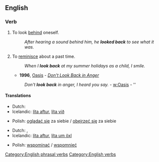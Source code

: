==English==

===Verb===
{{infl|en|verb|phrasal verb|head=to [[look]] back}}
{{rfd|sens1,sop,no idiom}}
# To look [[behind]] oneself.
#: ''After hearing a sound behind him, he '''looked back''' to see what it was.''
# {{idiom}} To [[reminisce]] about a past time.
#: ''When I '''look back''' at my summer holidays as a child, I smile.''
#* '''1996''', [[w:Oasis (band)|Oasis]] - ''[[w:Don't Look Back in Anger|Don't Look Back in Anger]]''
#: ''Don't '''look back''' in anger, I heard you say.'' - [[w:Oasis]] - ''

====Translations====
{{trans-top|to look behind oneself}}
* Dutch: {{t-|nl|achterom kijken}}
* Icelandic: [[líta aftur]], [[líta við]]
{{trans-mid}}
* Polish: [[oglądać się]] za siebie / [[obejrzeć się]] za siebie
{{trans-bottom}}
{{trans-top|to reminisce about the past}}
* Dutch: {{t-|nl|achterom kijken}}, {{t-|nl|terugkijken}}
* Icelandic: [[líta aftur]], [[líta um öxl]]
{{trans-mid}}
* Polish: [[wspominać]] / [[wspomnieć]]
{{trans-bottom}}

[[Category:English phrasal verbs]]
[[Category:English verbs]]